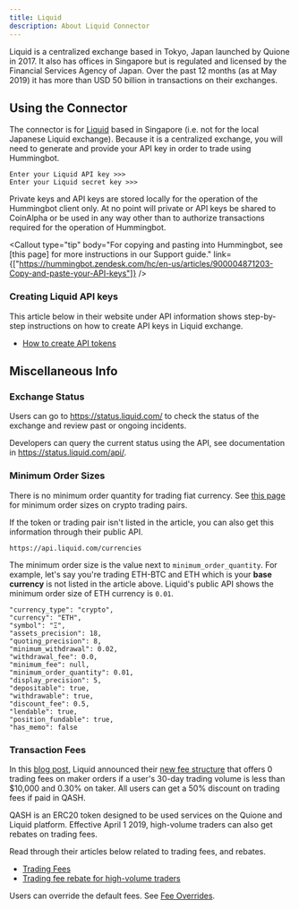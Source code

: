 ```yaml
---
title: Liquid
description: About Liquid Connector
---
```



Liquid is a centralized exchange based in Tokyo, Japan launched by Quione in 2017. It also has offices in Singapore but is regulated and licensed by the Financial Services Agency of Japan. Over the past 12 months (as at May 2019) it has more than USD 50 billion in transactions on their exchanges.

## Using the Connector

The connector is for [Liquid](https://www.liquid.com/) based in Singapore (i.e. not for the local Japanese Liquid exchange). Because it is a centralized exchange, you will need to generate and provide your API key in order to trade using Hummingbot.

```
Enter your Liquid API key >>>
Enter your Liquid secret key >>>
```

Private keys and API keys are stored locally for the operation of the Hummingbot client only. At no point will private or API keys be shared to CoinAlpha or be used in any way other than to authorize transactions required for the operation of Hummingbot.

<Callout type="tip" body="For copying and pasting into Hummingbot, see [this page] for more instructions in our Support guide." link={["https://hummingbot.zendesk.com/hc/en-us/articles/900004871203-Copy-and-paste-your-API-keys"]} />

### Creating Liquid API keys

This article below in their website under API information shows step-by-step instructions on how to create API keys in Liquid exchange.

- [How to create API tokens](https://help.liquid.com/en/articles/2285018-how-to-create-api-tokens)

<Callout type="warning" body="For API key permissions, we recommend using only #orders# enabled (read and write) API keys; enabling #withdraw, transfer, or the equivalent# is unnecessary for current Hummingbot strategies." />

## Miscellaneous Info

### Exchange Status

Users can go to https://status.liquid.com/ to check the status of the exchange and review past or ongoing incidents.

Developers can query the current status using the API, see documentation in https://status.liquid.com/api/.

### Minimum Order Sizes

There is no minimum order quantity for trading fiat currency. See [this page](https://help.liquid.com/en/articles/4141955-liquid-buy-faq) for minimum order sizes on crypto trading pairs.

If the token or trading pair isn't listed in the article, you can also get this information through their public API.

```
https://api.liquid.com/currencies
```

The minimum order size is the value next to `minimum_order_quantity`. For example, let's say you're trading ETH-BTC and ETH which is your **base currency** is not listed in the article above. Liquid's public API shows the minimum order size of ETH currency is `0.01`.

```
"currency_type": "crypto",
"currency": "ETH",
"symbol": "Ξ",
"assets_precision": 18,
"quoting_precision": 8,
"minimum_withdrawal": 0.02,
"withdrawal_fee": 0.0,
"minimum_fee": null,
"minimum_order_quantity": 0.01,
"display_precision": 5,
"depositable": true,
"withdrawable": true,
"discount_fee": 0.5,
"lendable": true,
"position_fundable": true,
"has_memo": false
```

### Transaction Fees

In this [blog post](https://blog.liquid.com/liquid-progressive-fee-update), Liquid announced their [new fee structure](https://www.liquid.com/fees/) that offers 0 trading fees on maker orders if a user's 30-day trading volume is less than \$10,000 and 0.30% on taker. All users can get a 50% discount on trading fees if paid in QASH.

QASH is an ERC20 token designed to be used services on the Quione and Liquid platform. Effective April 1 2019, high-volume traders can also get rebates on trading fees.

Read through their articles below related to trading fees, and rebates.

- [Trading Fees](https://www.liquid.com/fees/)
- [Trading fee rebate for high-volume traders](https://help.liquid.com/en/articles/2825019-trading-fee-rebate-for-high-volume-traders)

Users can override the default fees. See [Fee Overrides](/operation/adv-command-ref/#fee-override).
